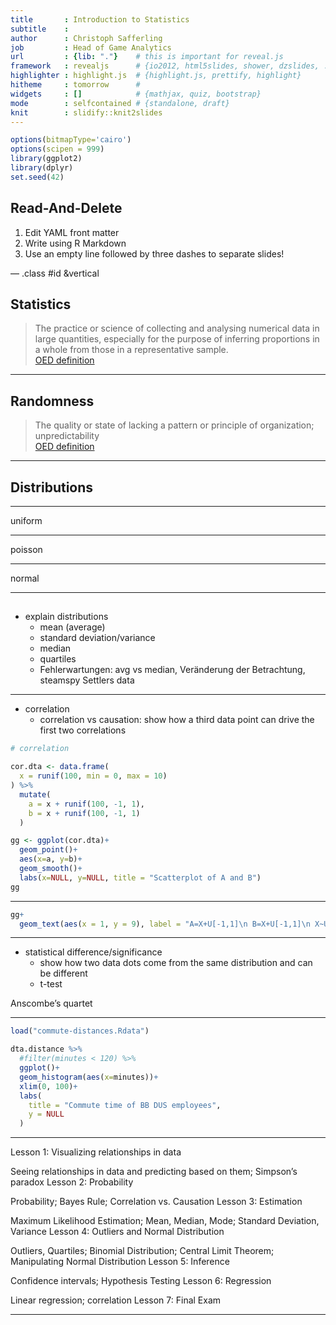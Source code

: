 ```yaml
---
title       : Introduction to Statistics
subtitle    : 
author      : Christoph Safferling
job         : Head of Game Analytics
url         : {lib: "."}    # this is important for reveal.js
framework   : revealjs      # {io2012, html5slides, shower, dzslides, ...}
highlighter : highlight.js  # {highlight.js, prettify, highlight}
hitheme     : tomorrow      # 
widgets     : []            # {mathjax, quiz, bootstrap}
mode        : selfcontained # {standalone, draft}
knit        : slidify::knit2slides
---
```


```R
options(bitmapType='cairo')
options(scipen = 999)
library(ggplot2)
library(dplyr)
set.seed(42)
```

## Read-And-Delete

1. Edit YAML front matter
2. Write using R Markdown
3. Use an empty line followed by three dashes to separate slides!

--- .class #id &vertical

## Statistics

> The practice or science of collecting and analysing numerical data in large quantities, especially for the purpose of inferring proportions in a whole from those in a representative sample.  
> [OED definition](http://www.oxforddictionaries.com/definition/english/statistics)

<!--
Statistics is the study of the collection, analysis, interpretation, presentation, and organization of data.
Dodge, Y. (2006) The Oxford Dictionary of Statistical Terms, OUP. ISBN 0-19-920613-9
-->

<!--
* *Descriptive statistics*
involves methods of organizing, picturing and summarizing information from data.  
* *Inferential statistics*
involves methods of using information from a sample to draw conclusions about thepopulation.
-->

***

## Randomness

> The quality or state of lacking a pattern or principle of organization; unpredictability  
> [OED definition](http://www.oxforddictionaries.com/definition/english/randomness)


---

## Distributions

***

uniform

*** 

poisson

*** 

normal

---

## 

- explain distributions
    - mean (average)
    - standard deviation/variance
    - median
    - quartiles
    - Fehlerwartungen: avg vs median, Veränderung der Betrachtung, steamspy Settlers data






---

- correlation
    - correlation vs causation: show how a third data point can drive the first two correlations

```R
# correlation

cor.dta <- data.frame( 
  x = runif(100, min = 0, max = 10)
) %>% 
  mutate(
    a = x + runif(100, -1, 1), 
    b = x + runif(100, -1, 1)
  )

gg <- ggplot(cor.dta)+
  geom_point()+
  aes(x=a, y=b)+
  geom_smooth()+
  labs(x=NULL, y=NULL, title = "Scatterplot of A and B")
gg
```

***

```R
gg+
  geom_text(aes(x = 1, y = 9), label = "A=X+U[-1,1]\n B=X+U[-1,1]\n X~U[0,10]", hjust=0)
```

---

- statistical difference/significance
    - show how two data dots come from the same distribution and can be different
    - t-test 


Anscombe's quartet

---

```R
load("commute-distances.Rdata")

dta.distance %>% 
  #filter(minutes < 120) %>% 
  ggplot()+
  geom_histogram(aes(x=minutes))+
  xlim(0, 100)+
  labs(
    title = "Commute time of BB DUS employees", 
    y = NULL
  )
```


---


Lesson 1: Visualizing relationships in data

Seeing relationships in data and predicting based on them; Simpson's paradox
Lesson 2: Probability

Probability; Bayes Rule; Correlation vs. Causation
Lesson 3: Estimation

Maximum Likelihood Estimation; Mean, Median, Mode; Standard Deviation, Variance
Lesson 4: Outliers and Normal Distribution

Outliers, Quartiles; Binomial Distribution; Central Limit Theorem; Manipulating Normal Distribution
Lesson 5: Inference

Confidence intervals; Hypothesis Testing
Lesson 6: Regression

Linear regression; correlation
Lesson 7: Final Exam


---




